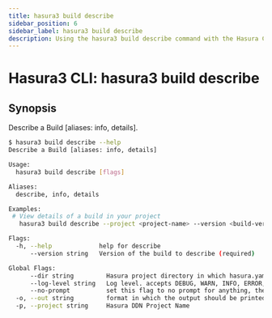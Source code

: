 ```yaml
---
title: hasura3 build describe
sidebar_position: 6
sidebar_label: hasura3 build describe
description: Using the hasura3 build describe command with the Hasura CLI
---
```


# Hasura3 CLI: hasura3 build describe 

## Synopsis
Describe a Build [aliases: info, details].

```bash
$ hasura3 build describe --help
Describe a Build [aliases: info, details]

Usage:
  hasura3 build describe [flags]

Aliases:
  describe, info, details

Examples:
 # View details of a build in your project
   hasura3 build describe --project <project-name> --version <build-version>

Flags:
  -h, --help             help for describe
      --version string   Version of the build to describe (required)

Global Flags:
      --dir string         Hasura project directory in which hasura.yaml is present (default ".")
      --log-level string   Log level. accepts DEBUG, WARN, INFO, ERROR, FATAL (default "INFO")
      --no-prompt          set this flag to no prompt for anything, the command fails if any input is missing
  -o, --out string         format in which the output should be printed, accepts table, json and yaml (default "table")
  -p, --project string     Hasura DDN Project Name
```


